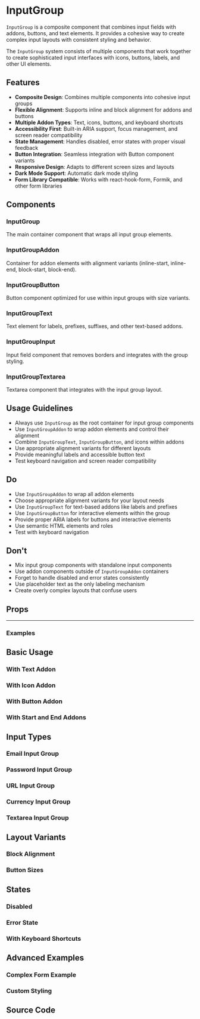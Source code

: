 
<Meta of={InputGroupStories} />

# InputGroup

`InputGroup` is a composite component that combines input fields with addons, buttons, and text elements. It provides a cohesive way to create complex input layouts with consistent styling and behavior.

The `InputGroup` system consists of multiple components that work together to create sophisticated input interfaces with icons, buttons, labels, and other UI elements.

## Features

- **Composite Design**: Combines multiple components into cohesive input groups
- **Flexible Alignment**: Supports inline and block alignment for addons and buttons
- **Multiple Addon Types**: Text, icons, buttons, and keyboard shortcuts
- **Accessibility First**: Built-in ARIA support, focus management, and screen reader compatibility
- **State Management**: Handles disabled, error states with proper visual feedback
- **Button Integration**: Seamless integration with Button component variants
- **Responsive Design**: Adapts to different screen sizes and layouts
- **Dark Mode Support**: Automatic dark mode styling
- **Form Library Compatible**: Works with react-hook-form, Formik, and other form libraries

## Components

### InputGroup

The main container component that wraps all input group elements.

### InputGroupAddon

Container for addon elements with alignment variants (inline-start, inline-end, block-start, block-end).

### InputGroupButton

Button component optimized for use within input groups with size variants.

### InputGroupText

Text element for labels, prefixes, suffixes, and other text-based addons.

### InputGroupInput

Input field component that removes borders and integrates with the group styling.

### InputGroupTextarea

Textarea component that integrates with the input group layout.

## Usage Guidelines

- Always use `InputGroup` as the root container for input group components
- Use `InputGroupAddon` to wrap addon elements and control their alignment
- Combine `InputGroupText`, `InputGroupButton`, and icons within addons
- Use appropriate alignment variants for different layouts
- Provide meaningful labels and accessible button text
- Test keyboard navigation and screen reader compatibility

## Do

- Use `InputGroupAddon` to wrap all addon elements
- Choose appropriate alignment variants for your layout needs
- Use `InputGroupText` for text-based addons like labels and prefixes
- Use `InputGroupButton` for interactive elements within the group
- Provide proper ARIA labels for buttons and interactive elements
- Use semantic HTML elements and roles
- Test with keyboard navigation

## Don't

- Mix input group components with standalone input components
- Use addon components outside of `InputGroupAddon` containers
- Forget to handle disabled and error states consistently
- Use placeholder text as the only labeling mechanism
- Create overly complex layouts that confuse users

## Props

<Controls of={InputGroupStories.WithTextAddon} />

---

### Examples

## Basic Usage

### With Text Addon

<Canvas of={InputGroupStories.WithTextAddon} />

### With Icon Addon

<Canvas of={InputGroupStories.WithIconAddon} />

### With Button Addon

<Canvas of={InputGroupStories.WithButtonAddon} />

### With Start and End Addons

<Canvas of={InputGroupStories.WithStartAndEndAddons} />

## Input Types

### Email Input Group

<Canvas of={InputGroupStories.EmailInputGroup} />

### Password Input Group

<Canvas of={InputGroupStories.PasswordInputGroup} />

### URL Input Group

<Canvas of={InputGroupStories.UrlInputGroup} />

### Currency Input Group

<Canvas of={InputGroupStories.CurrencyInputGroup} />

### Textarea Input Group

<Canvas of={InputGroupStories.TextareaInputGroup} />

## Layout Variants

### Block Alignment

<Canvas of={InputGroupStories.BlockAlignment} />

### Button Sizes

<Canvas of={InputGroupStories.ButtonSizes} />

## States

### Disabled

<Canvas of={InputGroupStories.Disabled} />

### Error State

<Canvas of={InputGroupStories.ErrorState} />

### With Keyboard Shortcuts

<Canvas of={InputGroupStories.WithKeyboardShortcuts} />

## Advanced Examples

### Complex Form Example

<Canvas of={InputGroupStories.ComplexFormExample} />

### Custom Styling

<Canvas of={InputGroupStories.CustomStyling} />

## Source Code

<Source of={InputGroupStories.WithTextAddon} language='tsx' />
